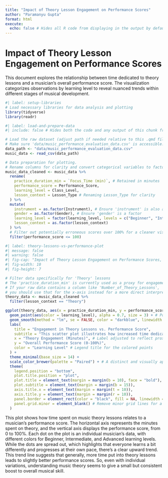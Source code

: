 ```yaml
---
title: "Impact of Theory Lesson Engagement on Performance Scores"
author: "Paramanyu Gupta"
format: html
execute:
  echo: false # Hides all R code from displaying in the output by default
---
```


# Impact of Theory Lesson Engagement on Performance Scores

This document explores the relationship between time dedicated to theory lessons and a musician's overall performance score. The visualization categorizes observations by learning level to reveal nuanced trends within different stages of musical development.

```r
#| label: setup-libraries
# Load necessary libraries for data analysis and plotting
library(tidyverse)
library(readr)
```

```r
#| label: load-and-prepare-data
#| include: false # Hides both the code and any output of this chunk from the final document

# Load the raw dataset (adjust path if needed relative to this .qmd file)
# Make sure 'data/music_performance_evaluation_data.csv' is accessible.
data_path <- "data/music_performance_evaluation_data.csv"
music_data <- read_csv(data_path)

# Data preparation for plotting.
# Rename columns for clarity and convert categorical variables to factors.
music_data_cleaned <- music_data %>%
  rename(
    practice_duration_min = `Focus_Time (min)`, # Retained in minutes
    performance_score = Performance_Score,
    learning_level = Class_Level,
    lesson_context = Lesson_Type # Renaming Lesson_Type for clarity
  ) %>%
  mutate(
    instrument = as.factor(Instrument), # Ensure 'instrument' is also a factor for completeness
    gender = as.factor(Gender), # Ensure 'gender' is a factor
    learning_level = factor(learning_level, levels = c("Beginner", "Intermediate", "Advanced"), ordered = TRUE),
    lesson_context = as.factor(lesson_context)
  ) %>%
  # Filter out potentially erroneous scores over 100% for a cleaner visualization
  filter(performance_score <= 100)
```

```r
#| label: theory-lessons-vs-performance-plot
#| message: false
#| warning: false
#| fig-cap: "Impact of Theory Lesson Engagement on Performance Scores, by Learning Level"
#| fig-width: 10
#| fig-height: 7

# Filter data specifically for 'Theory' lessons
# The 'practice_duration_min' is currently used as a proxy for engagement/duration in theory.
# If your raw data contains a column like 'Number_of_Theory_Lessons',
# you should use that for the x-axis instead for a more direct interpretation.
theory_data <- music_data_cleaned %>%
  filter(lesson_context == "Theory")

ggplot(theory_data, aes(x = practice_duration_min, y = performance_score)) +
  geom_point(aes(color = learning_level), alpha = 0.7, size = 3) + # Points colored by learning level
  geom_smooth(method = "lm", se = FALSE, color = "darkblue", linewidth = 1.2) + # Overall linear trend line
  labs(
    title = "Engagement in Theory Lessons vs. Performance Score",
    subtitle = "This scatter plot illustrates how increased time dedicated to theory lessons correlates with higher performance scores. Points are colored by learning level (Beginner, Intermediate, Advanced), showing the distribution and trend within each stage. A single regression line indicates the overall linear relationship.",
    x = "Theory Engagement (Minutes)", # Label adjusted to reflect proxy usage; change if using direct count
    y = "Overall Performance Score (0-100%)",
    color = "Learning Level" # Legend title for the colored points
  ) +
  theme_minimal(base_size = 14) +
  scale_color_brewer(palette = "Paired") + # A distinct and visually appealing palette for learning levels
  theme(
    legend.position = "bottom",
    plot.title.position = "plot",
    plot.title = element_text(margin = margin(b = 10), face = "bold"), # Make title bold
    plot.subtitle = element_text(margin = margin(b = 15)),
    axis.title.x = element_text(margin = margin(t = 10)),
    axis.title.y = element_text(margin = margin(r = 10)),
    panel.border = element_rect(color = "black", fill = NA, linewidth = 0.8), # Add a border around the entire plot area
    panel.grid.minor = element_blank() # Remove minor grid lines for a cleaner look
  )
```

This plot shows how time spent on music theory lessons relates to a musician's performance score. The horizontal axis represents the minutes spent on theory, and the vertical axis displays the performance score, from 0 to 100%. Each dot on the plot is an individual musician's data, with different colors for Beginner, Intermediate, and Advanced learning levels. While the dots are spread out, which highlights that everyone learns a bit differently and progresses at their own pace, there's a clear upward trend. This trend line suggests that generally, more time put into theory lessons leads to slightly better performance scores. So, even with individual variations, understanding music theory seems to give a small but consistent boost to overall musical skill.

